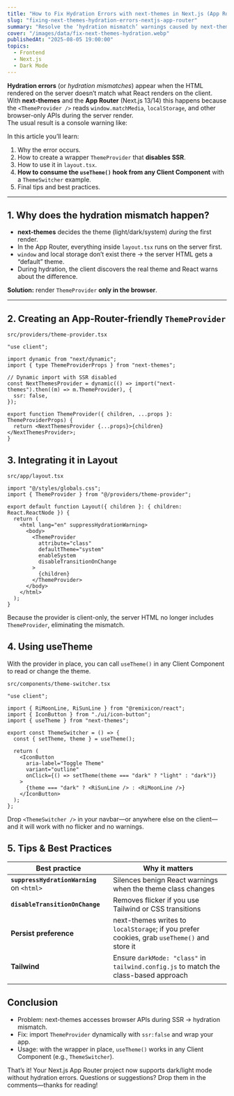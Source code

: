 ```yaml
---
title: "How to Fix Hydration Errors with next-themes in Next.js (App Router)"
slug: "fixing-next-themes-hydration-errors-nextjs-app-router"
summary: "Resolve the ‘hydration mismatch’ warnings caused by next-themes in Next 13/14 projects using the App Router. Learn how to create an SSR-friendly ThemeProvider and consume it in any client component via the `useTheme` hook."
cover: "/images/data/fix-next-themes-hydration.webp"
publishedAt: "2025-08-05 19:00:00"
topics:
  - Frontend
  - Next.js
  - Dark Mode
---
```


**Hydration errors** (or _hydration mismatches_) appear when the HTML rendered on the server doesn’t match what React renders on the client.  
With **next-themes** and the **App Router** (Next.js 13/14) this happens because the `<ThemeProvider />` reads `window.matchMedia`, `localStorage`, and other browser-only APIs during the server render.  
The usual result is a console warning like:

In this article you’ll learn:

1. Why the error occurs.
2. How to create a wrapper `ThemeProvider` that **disables SSR**.
3. How to use it in `layout.tsx`.
4. **How to consume the `useTheme()` hook from any Client Component** with a `ThemeSwitcher` example.
5. Final tips and best practices.

---

## 1. Why does the hydration mismatch happen?

- **next-themes** decides the theme (light/dark/system) _during_ the first render.
- In the App Router, everything inside `layout.tsx` runs on the server first.
- `window` and local storage don’t exist there → the server HTML gets a “default” theme.
- During hydration, the client discovers the real theme and React warns about the difference.

**Solution:** render `ThemeProvider` **only in the browser**.

---

## 2. Creating an App-Router-friendly `ThemeProvider`

`src/providers/theme-provider.tsx`

```tsx
"use client";

import dynamic from "next/dynamic";
import { type ThemeProviderProps } from "next-themes";

// Dynamic import with SSR disabled
const NextThemesProvider = dynamic(() => import("next-themes").then((m) => m.ThemeProvider), {
  ssr: false,
});

export function ThemeProvider({ children, ...props }: ThemeProviderProps) {
  return <NextThemesProvider {...props}>{children}</NextThemesProvider>;
}
```

## 3. Integrating it in Layout

`src/app/layout.tsx`

```tsx
import "@/styles/globals.css";
import { ThemeProvider } from "@/providers/theme-provider";

export default function Layout({ children }: { children: React.ReactNode }) {
  return (
    <html lang="en" suppressHydrationWarning>
      <body>
        <ThemeProvider
          attribute="class"
          defaultTheme="system"
          enableSystem
          disableTransitionOnChange
        >
          {children}
        </ThemeProvider>
      </body>
    </html>
  );
}
```

Because the provider is client-only, the server HTML no longer includes `ThemeProvider`, eliminating the mismatch.

## 4. Using useTheme

With the provider in place, you can call `useTheme()` in any Client Component to read or change the theme.

`src/components/theme-switcher.tsx`

```tsx
"use client";

import { RiMoonLine, RiSunLine } from "@remixicon/react";
import { IconButton } from "./ui/icon-button";
import { useTheme } from "next-themes";

export const ThemeSwitcher = () => {
  const { setTheme, theme } = useTheme();

  return (
    <IconButton
      aria-label="Toggle Theme"
      variant="outline"
      onClick={() => setTheme(theme === "dark" ? "light" : "dark")}
    >
      {theme === "dark" ? <RiSunLine /> : <RiMoonLine />}
    </IconButton>
  );
};
```

Drop `<ThemeSwitcher />` in your navbar—or anywhere else on the client—and it will work with no flicker and no warnings.

## 5. Tips & Best Practices

| Best practice                              | Why it matters                                                                              |
| ------------------------------------------ | ------------------------------------------------------------------------------------------- |
| **`suppressHydrationWarning`** on `<html>` | Silences benign React warnings when the theme class changes                                 |
| **`disableTransitionOnChange`**            | Removes flicker if you use Tailwind or CSS transitions                                      |
| **Persist preference**                     | next-themes writes to `localStorage`; if you prefer cookies, grab `useTheme()` and store it |
| **Tailwind**                               | Ensure `darkMode: "class"` in `tailwind.config.js` to match the class-based approach        |
|                                            |

## Conclusion

- Problem: next-themes accesses browser APIs during SSR → hydration mismatch.
- Fix: import `ThemeProvider` dynamically with `ssr:false` and wrap your app.
- Usage: with the wrapper in place, `useTheme()` works in any Client Component (e.g., `ThemeSwitcher`).

That’s it! Your Next.js App Router project now supports dark/light mode without hydration errors.
Questions or suggestions? Drop them in the comments—thanks for reading!
